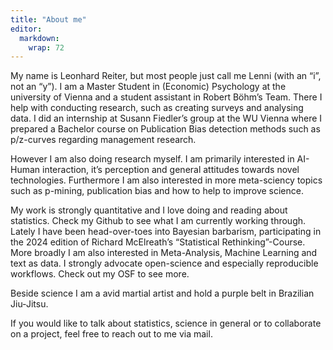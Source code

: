 ```yaml
---
title: "About me"
editor: 
  markdown: 
    wrap: 72
---
```


My name is Leonhard Reiter, but most people just call me Lenni (with an
"i", not an "y"). I am a Master Student in (Economic) Psychology at the
university of Vienna and a student assistant in Robert Böhm's Team.
There I help with conducting research, such as creating surveys and
analysing data. I did an internship at Susann Fiedler's group at the WU
Vienna where I prepared a Bachelor course on Publication Bias detection
methods such as p/z-curves regarding management research.

However I am also doing research myself. I am primarily interested in
AI-Human interaction, it's perception and general attitudes towards
novel technologies. Furthermore I am also interested in more
meta-sciency topics such as p-mining, publication bias and how to help
to improve science.

My work is strongly quantitative and I love doing and reading about
statistics. Check my Github to see what I am currently working through.
Lately I have been head-over-toes into Bayesian barbarism, participating
in the 2024 edition of Richard McElreath's "Statistical
Rethinking"-Course. More broadly I am also interested in Meta-Analysis,
Machine Learning and text as data. I strongly advocate open-science and
especially reproducible workflows. Check out my OSF to see more.

Beside science I am a avid martial artist and hold a purple belt in Brazilian Jiu-Jitsu.

If you would like to talk about statistics, science in general or to
collaborate on a project, feel free to reach out to me via mail.
